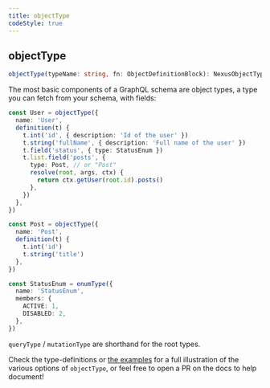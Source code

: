 ```yaml
---
title: objectType
codeStyle: true
---
```


## objectType

```ts
objectType(typeName: string, fn: ObjectDefinitionBlock): NexusObjectType
```

The most basic components of a GraphQL schema are object types, a type you can fetch from your schema, with fields:

```ts
const User = objectType({
  name: 'User',
  definition(t) {
    t.int('id', { description: 'Id of the user' })
    t.string('fullName', { description: 'Full name of the user' })
    t.field('status', { type: StatusEnum })
    t.list.field('posts', {
      type: Post, // or "Post"
      resolve(root, args, ctx) {
        return ctx.getUser(root.id).posts()
      },
    })
  },
})

const Post = objectType({
  name: 'Post',
  definition(t) {
    t.int('id')
    t.string('title')
  },
})

const StatusEnum = enumType({
  name: 'StatusEnum',
  members: {
    ACTIVE: 1,
    DISABLED: 2,
  },
})
```

`queryType` / `mutationType` are shorthand for the root types.

Check the type-definitions or [the examples](https://github.com/graphql-nexus/nexus/tree/main/examples) for a full illustration of the various options of `objectType`, or feel free to open a PR on the docs to help document!

